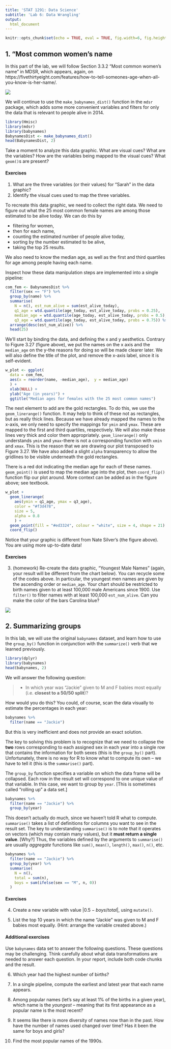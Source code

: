 ```yaml
---
title: 'STAT 1291: Data Science'
subtitle: 'Lab 6: Data Wrangling'
output:
  html_document
---
```



```r
knitr::opts_chunk$set(echo = TRUE, eval = TRUE, fig.width=6, fig.height=4, out.width = "70%", fig.align = "center") 
```

## 1. "Most common women's name

In this part of the lab, we will follow Section 3.3.2 "Most common women's name" in MDSR, which appears, again, on 
https://fivethirtyeight.com/features/how-to-tell-someones-age-when-all-you-know-is-her-name/.

![](silver-feature-most-common-women-names3.png)

We will continue to use the `make_babynames_dist()` function in the `mdsr` package, which adds some more convenient variables and filters for only the data that is relevant to people alive in 2014.

```r
library(Hmisc)
library(mdsr)
library(babynames)
BabynamesDist <- make_babynames_dist()
head(BabynamesDist, 2)
```

Take a moment to analyze this data graphic. What are visual cues? What are the variables? How are the variables being mapped to the visual cues? What `geom()`s are present?


#### Exercises

1. What are the three variables (or their values) for "Sarah" in the data graphic? 
2. Identify the visual cues used to map the three variables. 

To recreate this data graphic, we need to collect the right data. 
We need to figure out what the 25 most common female names are among those estimated to be alive today. We can do this by 

- filtering for women, 
- then for each name, 
- counting the estimated number of people alive today, 
- sorting by the number estimated to be alive,  
- taking the top 25 results. 

We also need to know the median age, as well as the first and third quartiles for age among people having each name.

Inspect how these data manipulation steps are implemented into a single pipeline:

```r
com_fem <- BabynamesDist %>%
  filter(sex == "F") %>%
  group_by(name) %>%
  summarise(
    N = n(), est_num_alive = sum(est_alive_today),
    q1_age = wtd.quantile(age_today, est_alive_today, probs = 0.25),
    median_age = wtd.quantile(age_today, est_alive_today, probs = 0.5),
    q3_age = wtd.quantile(age_today, est_alive_today, probs = 0.75)) %>%
  arrange(desc(est_num_alive)) %>%
  head(25)
```


We'll start by binding the data, and defining the x and y aesthetics. Contrary to Figure 3.27 (figure above), we put the names on the x axis and the `median_age` on the y-the reasons for doing so will be made clearer later. We will also define the title of the plot, and remove the x-axis label, since it is self-evident.

```r
w_plot <- ggplot(
  data = com_fem, 
  aes(x = reorder(name, -median_age),  y = median_age)
  ) + 
  xlab(NULL) + 
  ylab("Age (in years)") +
  ggtitle("Median ages for females with the 25 most common names")
```

The next element to add are the gold rectangles. To do this, we use the `geom_linerange()` function. It may help to think of these not as rectangles, but as really thick lines. Because we have already mapped the names to the x-axis, we only need to specify the mappings for `ymin` and `ymax`. These are mapped to the first and third quartiles, respectively. We will also make these lines very thick and color them appropriately. `geom_linerange()` only understands `ymin` and `ymax`-there is not a corresponding function with `xmin` and `xmax`. This is the reason that we are drawing our plot transposed to Figure 3.27. We have also added a slight `alpha` transparency to allow the gridlines to be visible underneath the gold rectangles.

There is a red dot indicating the median age for each of these names. `geom_point()` is used to map the median age into the plot, then `coord_flip()` function flip our plot around. More context can be added as in the figure above; see textbook. 

```r
w_plot + 
  geom_linerange(
    aes(ymin = q1_age, ymax = q3_age),
    color = "#f3d478", 
    size = 5, 
    alpha = 0.8
    ) + 
  geom_point(fill = "#ed3324", colour = "white", size = 4, shape = 21) +
  coord_flip()
```

Notice that your graphic is different from Nate Silver's (the figure above). You are using more up-to-date data! 

#### Exercises

3. (homework) Re-create the data graphic, "Youngest Male Names" (again, your result will be different from the chart below). You can recycle some of the codes above. In particular, the youngest men names are given by the ascending order or 
`median_age`. Your chart should be restricted to birth names given to at least 100,000 male Americans since 1900. Use `filter()` to filter names with at least 100,000 `est_num_alive`. Can you make the color of the bars Carolina blue? 

![](silver-feature-youngest-men-names3.png)




## 2. Summarizing groups

In this lab, we will use the original `babynames` dataset, and learn how to use the `group_by()` function in conjunction with the `summarize()` verb that we learned previously. 

```r
library(dplyr)
library(babynames)
head(babynames, 2)
```
 
We will answer the following question: 

>- In which year was "Jackie" given to M and F babies most equally (i.e. **closest to a 50/50 split**)?



How would you do this? You could, of course, scan the data visually to estimate the percentages in each year:

```r
babynames %>%
  filter(name == "Jackie")
```

But this is very inefficient and does not provide an exact solution. 

The key to solving this problem is to recognize that we need to collapse the **two** rows corresponding to each assigned sex in each year into a single row that contains the information for both sexes (this is the `group_by()` part). Unfortunately, there is no way for R to know what to compute its own -- we have to tell it (this is the `summarise()` part). 

The `group_by` function specifies a variable on which the data frame will be collapsed. Each row in the result set will correspond to one unique value of that variable. In this case, we want to group by `year`. [This is sometimes called "rolling up" a data set.]

```r
babynames %>%
  filter(name == "Jackie") %>%
  group_by(year)
```

This doesn't actually do much, since we haven't told R what to compute. `summarise()` takes a list of definitions for columns you want to see in the result set. The key to understanding `summarise()` is to note that it operates on vectors (which may contain many values), but it **must return a single value**. [Why?] Thus, the variables defined by the arguments to `summarise()` are usually *aggregate* functions like `sum()`, `mean()`, `length()`, `max()`, `n()`, etc.

```r
babynames %>%
  filter(name == "Jackie") %>%
  group_by(year) %>%
  summarise(
    N = n(), 
    total = sum(n), 
    boys = sum(ifelse(sex == "M", n, 0)) 
  )  
```

#### Exercises

4. Create a new variable with value  $| 0.5 -  boys / total |$, using `mutate()`. 

5. List the top 10 years in which the name "Jackie" was given to M and F babies most equally. (Hint: arrange the variable created above.)


#### Additional exercises
Use `babynames` data set to answer the following questions. These questions may be challenging. Think carefully about what data transformations are needed to answer each question. In your report, include both code chunks and the result. 

6. Which year had the highest number of births?

7. In a single pipeline, compute the earliest and latest year that each name appears. 
 
8. Among popular names (let's say at least 1% of the births in a given year), which name is the *youngest* -- meaning that its first appearance as a popular name is the most recent? 

9. It seems like there is more diversity of names now than in the past. How have the number of names used changed over time? Has it been the same for boys and girls? 

10. Find the most popular names of the 1990s. 



















